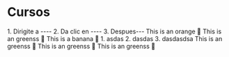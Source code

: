 

# Cursos


<Tabs>
  <TabItem value="creacion" label="Creacion" default>
    1. Dirigite a ----
    2. Da clic en ----
    3. Despues---
  </TabItem>
  <TabItem value="intro" label="Introducción">
    This is an orange 🍊
  </TabItem>
  <TabItem value="bloque" label="Titulo">
    This is an greenss 🍊
  </TabItem>
  <TabItem value="bloque2" label="Subtitulo">
    This is a banana 🍌
    1. asdas
    2. dasdas
    3. dasdasdsa
  </TabItem>
   <TabItem value="parrafo" label="Parrafo">
    This is an greenss 🍊
  </TabItem>
   <TabItem value="Imagen" label="Imagen">
    This is an greenss 🍊
  </TabItem>
   <TabItem value="recursos" label="Recursos">
    This is an greenss 🍊
  </TabItem>
</Tabs>
